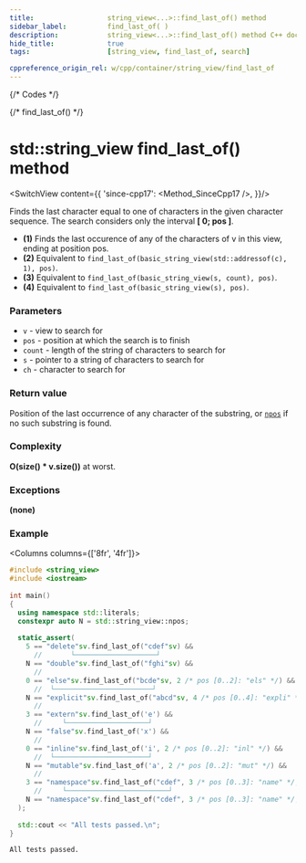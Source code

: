 ```yaml
---
title:					string_view<...>::find_last_of() method
sidebar_label:			find_last_of( )
description:			string_view<...>::find_last_of() method C++ documentation
hide_title:				true
tags:					[string_view, find_last_of, search]

cppreference_origin_rel: w/cpp/container/string_view/find_last_of
---
```




{/* Codes */}

{/* find_last_of() */}

# std::string_view find_last_of() method

<SwitchView content={{
	'since-cpp17': <Method_SinceCpp17 />,
}}/>

Finds the last character equal to one of characters in the given character sequence.
The search considers only the interval **[ 0; pos ]**.

 - **(1)** Finds the last occurence of any of the characters of v in this view, ending at position pos.
 - **(2)** Equivalent to `find_last_of(basic_string_view(std::addressof(c), 1), pos)`.
 - **(3)** Equivalent to `find_last_of(basic_string_view(s, count), pos)`.
 - **(4)** Equivalent to `find_last_of(basic_string_view(s), pos)`.

### Parameters

 - `v` - view to search for
 - `pos` - position at which the search is to finish
 - `count` - length of the string of characters to search for
 - `s` - pointer to a string of characters to search for
 - `ch` - character to search for

### Return value

Position of the last occurrence of any character of the substring, or [`npos`](#) if no such substring is found.

### Complexity

**O(size() * v.size())** at worst.

<ImproveSection />

### Exceptions

**(none)**

### Example

<Columns columns={['8fr', '4fr']}>
<div>

```cpp
#include <string_view>
#include <iostream>
 
int main()
{
  using namespace std::literals;
  constexpr auto N = std::string_view::npos;
 
  static_assert(
    5 == "delete"sv.find_last_of("cdef"sv) &&
      //       └────────────────────┘
    N == "double"sv.find_last_of("fghi"sv) &&
      //
    0 == "else"sv.find_last_of("bcde"sv, 2 /* pos [0..2]: "els" */) &&
      //  └────────────────────────┘
    N == "explicit"sv.find_last_of("abcd"sv, 4 /* pos [0..4]: "expli" */) &&
      //
    3 == "extern"sv.find_last_of('e') &&
      //     └────────────────────┘
    N == "false"sv.find_last_of('x') &&
      //
    0 == "inline"sv.find_last_of('i', 2 /* pos [0..2]: "inl" */) &&
      //  └───────────────────────┘
    N == "mutable"sv.find_last_of('a', 2 /* pos [0..2]: "mut" */) &&
      //
    3 == "namespace"sv.find_last_of("cdef", 3 /* pos [0..3]: "name" */, 3 /* "cde" */) &&
      //     └─────────────────────────┘
    N == "namespace"sv.find_last_of("cdef", 3 /* pos [0..3]: "name" */, 2 /* "cd" */)
  );
 
  std::cout << "All tests passed.\n";
}
```

</div>
<div>

```plaintext title="Output"
All tests passed.
```

</div>
</Columns>
